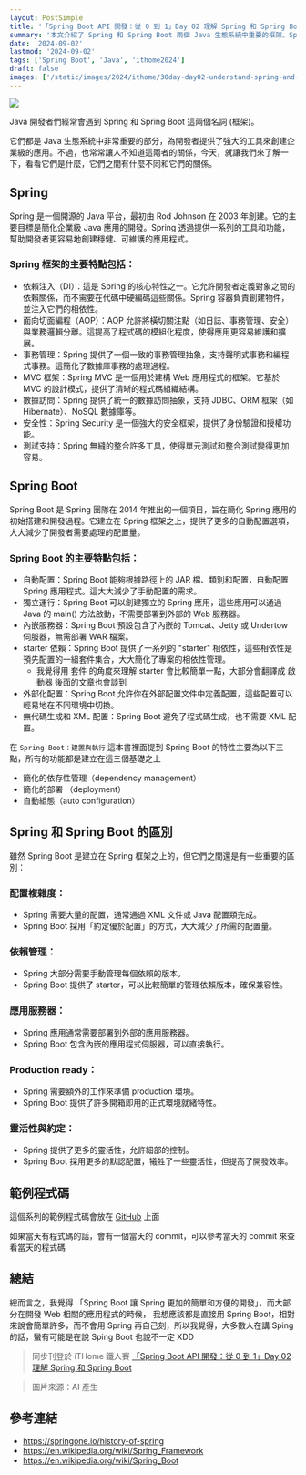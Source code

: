 ```yaml
---
layout: PostSimple
title: '「Spring Boot API 開發：從 0 到 1」Day 02 理解 Spring 和 Spring Boot'
summary: '本文介紹了 Spring 和 Spring Boot 兩個 Java 生態系統中重要的框架。Spring 是一個開源 Java 平台，提供依賴注入、AOP、事務管理等功能。Spring Boot 則建立在 Spring 之上，提供自動配置、獨立運行、內嵌服務器等特性，大大簡化了 Spring 應用的開發過程。文章比較了兩者在配置複雜度、依賴管理、應用服務器等方面的區別，總結 Spring Boot 讓 Spring 開發變得更加簡單和便捷。'
date: '2024-09-02'
lastmod: '2024-09-02'
tags: ['Spring Boot', 'Java', 'ithome2024']
draft: false
images: ['/static/images/2024/ithome/30day-day02-understand-spring-and-spring-boot/cover.webp']
---
```


![](/static/images/2024/ithome/30day-day02-understand-spring-and-spring-boot/cover.webp)

Java 開發者們經常會遇到 Spring 和 Spring Boot 這兩個名詞 (框架)。

它們都是 Java 生態系統中非常重要的部分，為開發者提供了強大的工具來創建企業級的應用。不過，也常常讓人不知道這兩者的關係，今天，就讓我們來了解一下，看看它們是什麼，它們之間有什麼不同和它們的關係。

## Spring

Spring 是一個開源的 Java 平台，最初由 Rod Johnson 在 2003 年創建。它的主要目標是簡化企業級 Java 應用的開發。Spring 透過提供一系列的工具和功能，幫助開發者更容易地創建穩健、可維護的應用程式。

### Spring 框架的主要特點包括：

- 依賴注入（DI）：這是 Spring 的核心特性之一。它允許開發者定義對象之間的依賴關係，而不需要在代碼中硬編碼這些關係。Spring 容器負責創建物件，並注入它們的相依性。
- 面向切面編程（AOP）：AOP 允許將橫切關注點（如日誌、事務管理、安全）與業務邏輯分離。這提高了程式碼的模組化程度，使得應用更容易維護和擴展。
- 事務管理：Spring 提供了一個一致的事務管理抽象，支持聲明式事務和編程式事務。這簡化了數據庫事務的處理過程。
- MVC 框架：Spring MVC 是一個用於建構 Web 應用程式的框架。它基於 MVC 的設計模式，提供了清晰的程式碼組織結構。
- 數據訪問：Spring 提供了統一的數據訪問抽象，支持 JDBC、ORM 框架（如 Hibernate）、NoSQL 數據庫等。
- 安全性：Spring Security 是一個強大的安全框架，提供了身份驗證和授權功能。
- 測試支持：Spring 無縫的整合許多工具，使得單元測試和整合測試變得更加容易。

## Spring Boot

Spring Boot 是 Spring 團隊在 2014 年推出的一個項目，旨在簡化 Spring 應用的初始搭建和開發過程。它建立在 Spring 框架之上，提供了更多的自動配置選項，大大減少了開發者需要處理的配置量。

### Spring Boot 的主要特點包括：

- 自動配置：Spring Boot 能夠根據路徑上的 JAR 檔、類別和配置，自動配置 Spring 應用程式。這大大減少了手動配置的需求。
- 獨立運行：Spring Boot 可以創建獨立的 Spring 應用，這些應用可以通過 Java 的 main() 方法啟動，不需要部署到外部的 Web 服務器。
- 內嵌服務器：Spring Boot 預設包含了內嵌的 Tomcat、Jetty 或 Undertow 伺服器，無需部署 WAR 檔案。
- starter 依賴：Spring Boot 提供了一系列的 "starter" 相依性，這些相依性是預先配置的一組套件集合，大大簡化了專案的相依性管理。
  - 我覺得用 套件 的角度來理解 starter 會比較簡單一點，大部分會翻譯成 啟動器 後面的文章也會談到
- 外部化配置：Spring Boot 允許你在外部配置文件中定義配置，這些配置可以輕易地在不同環境中切換。
- 無代碼生成和 XML 配置：Spring Boot 避免了程式碼生成，也不需要 XML 配置。

在 `Spring Boot：建置與執行` 這本書裡面提到 Spring Boot 的特性主要為以下三點，所有的功能都是建立在這三個基礎之上

- 簡化的依存性管理（dependency management）
- 簡化的部署 （deployment）
- 自動組態（auto configuration）

## Spring 和 Spring Boot 的區別

雖然 Spring Boot 是建立在 Spring 框架之上的，但它們之間還是有一些重要的區別：

### 配置複雜度：

- Spring 需要大量的配置，通常通過 XML 文件或 Java 配置類完成。
- Spring Boot 採用「約定優於配置」的方式，大大減少了所需的配置量。

### 依賴管理：

- Spring 大部分需要手動管理每個依賴的版本。
- Spring Boot 提供了 starter，可以比較簡單的管理依賴版本，確保兼容性。

### 應用服務器：

- Spring 應用通常需要部署到外部的應用服務器。
- Spring Boot 包含內嵌的應用程式伺服器，可以直接執行。

### Production ready：

- Spring 需要額外的工作來準備 production 環境。
- Spring Boot 提供了許多開箱即用的正式環境就緒特性。

### 靈活性與約定：

- Spring 提供了更多的靈活性，允許細部的控制。
- Spring Boot 採用更多的默認配置，犧牲了一些靈活性，但提高了開發效率。


## 範例程式碼

這個系列的範例程式碼會放在 [GitHub](https://github.com/cashwu/30day_springboot_api) 上面

如果當天有程式碼的話，會有一個當天的 commit，可以參考當天的 commit 來查看當天的程式碼

## 總結

總而言之，我覺得 「Spring Boot 讓 Spring 更加的簡單和方便的開發」，而大部分在開發 Web 相關的應用程式的時候，
我想應該都是直接用 Spring Boot，相對來說會簡單許多，而不會用 Spring 再自己刻，所以我覺得，大多數人在講 Sping 的話，蠻有可能是在說 Sping Boot 也說不一定 XDD

> 同步刊登於 iTHome 鐵人賽 [「Spring Boot API 開發：從 0 到 1」Day 02 理解 Spring 和 Spring Boot](https://ithelp.ithome.com.tw/articles/10347338)

> 圖片來源：AI 產生

## 參考連結

- https://springone.io/history-of-spring
- https://en.wikipedia.org/wiki/Spring_Framework
- https://en.wikipedia.org/wiki/Spring_Boot
